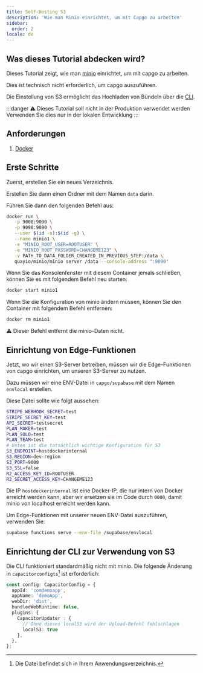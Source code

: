 ```yaml
---
title: Self-Hosting S3
description: 'Wie man Minio einrichtet, um mit Capgo zu arbeiten'
sidebar:
  order: 2
locale: de
---
```


## Was dieses Tutorial abdecken wird?

Dieses Tutorial zeigt, wie man [minio](https://minio/) einrichtet, um mit capgo zu arbeiten.

Dies ist technisch nicht erforderlich, um capgo auszuführen.

Die Einstellung von S3 ermöglicht das Hochladen von Bündeln über die [CLI](/docs/cli/commands/).

:::danger
⚠️ Dieses Tutorial soll nicht in der Produktion verwendet werden\
Verwenden Sie dies nur in der lokalen Entwicklung
:::

## Anforderungen

 1. [Docker](https://wwwdockercom/)

## Erste Schritte

Zuerst, erstellen Sie ein neues Verzeichnis.

Erstellen Sie dann einen Ordner mit dem Namen `data` darin.

Führen Sie dann den folgenden Befehl aus:
```bash
docker run \
   -p 9000:9000 \
   -p 9090:9090 \
   --user $(id -u):$(id -g) \
   --name minio1 \
   -e "MINIO_ROOT_USER=ROOTUSER" \
   -e "MINIO_ROOT_PASSWORD=CHANGEME123" \
   -v PATH_TO_DATA_FOLDER_CREATED_IN_PREVIOUS_STEP:/data \
   quayio/minio/minio server /data --console-address ":9090"
```

Wenn Sie das Konsolenfenster mit diesem Container jemals schließen, können Sie es mit folgendem Befehl neu starten:
```bash
docker start minio1
```

Wenn Sie die Konfiguration von minio ändern müssen, können Sie den Container mit folgendem Befehl entfernen:
```bash
docker rm minio1
```
⚠️ Dieser Befehl entfernt die minio-Daten nicht.

## Einrichtung von Edge-Funktionen

Jetzt, wo wir einen S3-Server betreiben, müssen wir die Edge-Funktionen von capgo einrichten, um unseren S3-Server zu nutzen.

Dazu müssen wir eine ENV-Datei in `capgo/supabase` mit dem Namen `envlocal` erstellen.

Diese Datei sollte wie folgt aussehen:
```bash
STRIPE_WEBHOOK_SECRET=test
STRIPE_SECRET_KEY=test
API_SECRET=testsecret
PLAN_MAKER=test
PLAN_SOLO=test
PLAN_TEAM=test
# Unten ist die tatsächlich wichtige Konfiguration für S3
S3_ENDPOINT=hostdockerinternal
S3_REGION=dev-region
S3_PORT=9000
S3_SSL=false
R2_ACCESS_KEY_ID=ROOTUSER
R2_SECRET_ACCESS_KEY=CHANGEME123
```

Die IP `hostdockerinternal` ist eine Docker-IP, die nur intern von Docker erreicht werden kann, aber wir ersetzen sie im Code durch `0000`, damit minio von localhost erreicht werden kann.

Um Edge-Funktionen mit unserer neuen ENV-Datei auszuführen, verwenden Sie:
```bash
supabase functions serve --env-file /supabase/envlocal
```

## Einrichtung der CLI zur Verwendung von S3

Die CLI funktioniert standardmäßig nicht mit minio. Die folgende Änderung in `capacitorconfigts`[^1] ist erforderlich:
```ts
const config: CapacitorConfig = {
  appId: 'comdemoapp',
  appName: 'demoApp',
  webDir: 'dist',
  bundledWebRuntime: false,
  plugins: {
    CapacitorUpdater : {
      // Ohne dieses localS3 wird der Upload-Befehl fehlschlagen
      localS3: true
    },
  },
};
```

[^1]: Die Datei befindet sich in Ihrem Anwendungsverzeichnis.